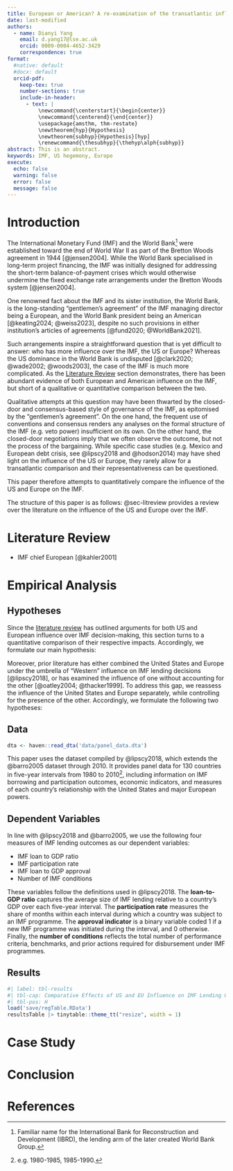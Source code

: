 ```yaml
---
title: European or American? A re-examination of the transatlantic influence over the IMF
date: last-modified
authors:
  - name: Dianyi Yang
    email: d.yang17@lse.ac.uk
    orcid: 0009-0004-4652-3429
    correspondence: true
format:
  #native: default
  #docx: default
  orcid-pdf:
    keep-tex: true
    number-sections: true
    include-in-header:
      - text: |
          \newcommand{\centerstart}{\begin{center}}
          \newcommand{\centerend}{\end{center}}
          \usepackage{amsthm, thm-restate}
          \newtheorem{hyp}{Hypothesis}
          \newtheorem{subhyp}{Hypothesis}[hyp]
          \renewcommand{\thesubhyp}{\thehyp\alph{subhyp}}
abstract: This is an abstract.
keywords: IMF, US hegemony, Europe
execute:
  echo: false
  warning: false
  error: false
  message: false
---
```


\newpage

# Introduction

The International Monetary Fund (IMF) and the World Bank[^1] were established toward the end of World War II as part of the Bretton Woods agreement in 1944 [@jensen2004]. While the World Bank specialised in long-term project financing, the IMF was initially designed for addressing the short-term balance-of-payment crises which would otherwise undermine the fixed exchange rate arrangements under the Bretton Woods system [@jensen2004].

[^1]: Familiar name for the International Bank for Reconstruction and Development (IBRD), the lending arm of the later created World Bank Group.

One renowned fact about the IMF and its sister institution, the World Bank, is the long-standing "gentlemen's agreement" of the IMF managing director being a European, and the World Bank president being an American [@keating2024; @weiss2023], despite no such provisions in either institution's articles of agreements [@fund2020; @WorldBank2021].

Such arrangements inspire a straightforward question that is yet difficult to answer: who has more influence over the IMF, the US or Europe? Whereas the US dominance in the World Bank is undisputed [@clark2020; @wade2002; @woods2003], the case of the IMF is much more complicated. As the [Literature Review](#sec-litreview) section demonstrates, there has been abundant evidence of both European and American influence on the IMF, but short of a qualitative or quantitative comparison between the two.

Qualitative attempts at this question may have been thwarted by the closed-door and consensus-based style of governance of the IMF, as epitomised by the "gentlemen's agreement". On the one hand, the frequent use of conventions and consensus renders any analyses on the formal structure of the IMF (e.g. veto power) insufficient on its own. On the other hand, the closed-door negotiations imply that we often observe the outcome, but not the process of the bargaining. While specific case studies (e.g. Mexico and European debt crisis, see @lipscy2018 and @hodson2014) may have shed light on the influence of the US or Europe, they rarely allow for a transatlantic comparison and their representativeness can be questioned.

This paper therefore attempts to quantitatively compare the influence of the US and Europe on the IMF.

The structure of this paper is as follows: @sec-litreview provides a review over the literature on the influence of the US and Europe over the IMF.

# Literature Review {#sec-litreview}

-   IMF chief European [@kahler2001]

# Empirical Analysis

## Hypotheses

Since the [literature review](#sec-litreview) has outlined arguments for both US and European influence over IMF decision-making, this section turns to a quantitative comparison of their respective impacts. Accordingly, we formulate our main hypothesis:

\begin{restatable}[$H_{1}$]{hyp}{hypmain}
\label{hyp-main}
The United States and Europe exert different levels of influence on IMF lending decisions.
\end{restatable}

Moreover, prior literature has either combined the United States and Europe under the umbrella of “Western” influence on IMF lending decisions [@lipscy2018], or has examined the influence of one without accounting for the other [@oatley2004; @thacker1999]. To address this gap, we reassess the influence of the United States and Europe separately, while controlling for the presence of the other. Accordingly, we formulate the following two hypotheses:

```{=latex}
\setcounter{hyp}{2}
\begin{restatable}[$H_{2a}$]{subhyp}{hypus}
\label{hyp-us}
The United States exerts a statistically significant influence on IMF lending decisions, controlling for European influence.
\end{restatable}
\vspace{-1em} % remove vertical space
\begin{restatable}[$H_{2b}$]{subhyp}{hypeu}
\label{hyp-eu}
Europe exerts a statistically significant influence on IMF lending decisions, controlling for United States influence.
\end{restatable}
```

## Data

```r
dta <- haven::read_dta('data/panel_data.dta') 
```

This paper uses the dataset compiled by @lipscy2018, which extends the @barro2005 dataset through 2010. It provides panel data for 130 countries in five-year intervals from 1980 to 2010[^2], including information on IMF borrowing and participation outcomes, economic indicators, and measures of each country's relationship with the United States and major European powers.

[^2]: e.g. 1980-1985, 1985-1990.

## Dependent Variables

In line with @lipscy2018 and @barro2005, we use the following four measures of IMF lending outcomes as our dependent variables:

-   IMF loan to GDP ratio
-   IMF participation rate
-   IMF loan to GDP approval
-   Number of IMF conditions

These variables follow the definitions used in @lipscy2018. The **loan-to-GDP ratio** captures the average size of IMF lending relative to a country's GDP over each five-year interval. The **participation rate** measures the share of months within each interval during which a country was subject to an IMF programme. The **approval indicator** is a binary variable coded 1 if a new IMF programme was initiated during the interval, and 0 otherwise. Finally, the **number of conditions** reflects the total number of performance criteria, benchmarks, and prior actions required for disbursement under IMF programmes.

## Results

```r
#| label: tbl-results
#| tbl-cap: Comparative Effects of US and EU Influence on IMF Lending Outcomes (1980–2010)
#| tbl-pos: H
load('save/regTable.RData')
resultsTable |> tinytable::theme_tt("resize", width = 1)
```

# Case Study

# Conclusion

# References {.unnumbered}

::: {#refs}
:::